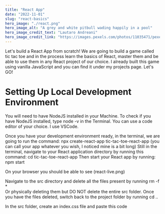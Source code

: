 ```yaml
---
title: "React App"
date: "2022-11-01"
slug: "react-basics"
hero_image: "./react.png"
hero_image_alt: "A grey and white pitbull wading happily in a pool"
hero_image_credit_text: "Lautaro Andreani"
hero_image_credit_link: "https://images.pexels.com/photos/11035471/pexels-photo-11035471.jpeg?auto=compress&cs=tinysrgb&w=1260&h=750&dpr=1"
---
```


Let's build a React App from scratch! We are going to build a game called tic tac toe and in the process learn the basics of React, master them and be able to use them in any React project of our choice. I already built this game using vanilla JavaScript and you can find it under my projects page. Let's GO!

# Setting Up Local Development Environment

You will need to have NodeJS installed in your Machine.
To check if you have NodeJS installed, type node -v in the Terminal.
You can use a code editor of your choice. I use VSCode.

Once you have your development environment ready, in the terminal, we are going to run the command:
npx create-react-app tic-tac-toe-react-app (you can call your app whatever you wish, I noticed mine is a bit long)
Still in the terminal, navigate to your React application directory by running this command:
cd tic-tac-toe-react-app
Then start your React app by running:
npm start

On your browser you should be able to see (react-live.png)

Navigate to the src directory and delete all the files present by running
rm -f \*  
Or physically deleting them but DO NOT delete the entire src folder.
Once you have the files deleted, switch back to the project folder by running
cd ..

In the src folder, create an index.css file and paste this code
